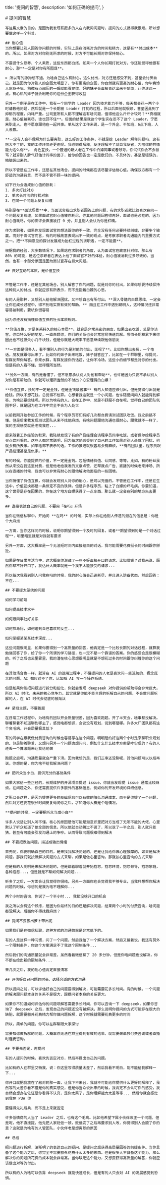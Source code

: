 
  title: '提问的智慧',
  description: '如何正确的提问',
}

<MainContent>
  <article>
    # 提问的智慧

    写这篇文章的目的，是因为我发现有挺多的人在向我问问题时，提问的方式搞得我很烦。所以想要做这样一个科普。

    ## 耐心值
    当你想要让别人回答你问题的时候，实际上是在消耗对方的时间和精力，这是有**付出成本**的。所以，如果对方对你别无所求的时候，对方不可能长期对你保持耐心。

    不要提什么修养、个人素质，这些东西都白搭，如果一个人你长期打扰对方，你还能觉得他很有耐心，那**一定是对你有所图谋**。

    > 所以有的舔狗想不通，为啥自己这么有耐心，这么付出，对方还是感受不到，甚至会讨厌自己。就是因为你对别人的企图太明显了，你有更高的企图，你自然就有更高的耐心值，你毕竟馋人家身子嘛。稍微有点阅历的一眼就能看穿你。好的妹子会直接表达出来不耐烦，让你滚远一点，有心机的妹子就会利用你的这份企图获得收益

    另外一个例子是在工作中，我有一个同学的 Leader 因为技术能力不够，每天都会花一两个小时请教他问题，然后就是一个长期被 Leader 打扰的过程，所以后面他就很烦，甚至因此到了抑郁的程度，内耗严重。公司里所有人都不理解这有啥问题，值得他这么斤斤计较吗？**真相就是，耐心值被耗尽，谁也顶不住**。后面的结果是我这个学生实在忍不了这个 Leader，宁愿离职走人，也不愿意跟他在一起共事。单从这个工作来说，是一个外企、不加班，6点下班，人人羡慕。

    **一定有人会不理解为什么要离职，这么好的工作条件，不就是给 Leader 解释问题吗，这有啥大不了的，我的工作环境还更差呢。我也懒得解释，反正理解不了就自我反省，为啥你的共情能力这么弱**。 角色互换，一个普通的新人老在工作中白嫖同事或者领导，你试试你会不会被骂？就算别人脾气好估计同事的面子，给你的回答也一定是敷衍的，不具体的，甚至是错误的，拍脑袋出来的。

    所以不管是在工作中，还是在其他场合，提问的时候都应该尽量评估耐心值，确保双方都有一个舒适的沟通背景，而不是不管不顾一味的提问。

    如下行为会造成耐心值的损耗：
    1. 多次打扰对方
    2. 单次长时间的打扰对象
    3. 在同一个问题上反复纠缠

    特别是在**面试场景**中，当面试官指出求职者回答上的问题，有的求职者就比较喜欢在同一个问题反复纠缠，如果面试官耐心值被你耗尽，你其他问题回答得再好，面试也是必挂的，因为耐心值耗尽，你的面评会直接被打 0 分，并且别人会认为你是杠精。

    作为求职者，如果你发现面试官的想法跟你的不一致，完全没有任何必要持续纠缠，非要争个输赢。而对于面试官而言，有的时候故意表现出不一致的观点，是考察求职者沟通能力的重要方式之一。把**不同意见的探讨发展成为抬杠过程的求职者，一定不能要**。

    根据我的经验，大多数情况下，如果站在求职者的角度，认为面试官在故意针对你，那么有 80% 的可能，是这位求职者在表达上给了面试官不好的体验，耐心值被消耗过多导致的。当然，也有一小部分原因是因为面试官存在巨大问题。

    ## 良好互动的本质，是价值互换


    不管是工作中，还是在其他场合，别人解答了你的问题，就是对你的付出，如果你想要持续保持这种别人的付出，你就应该有所表示，而不是抱着白嫖的心思。

    有的人是那种，又想别人给他解决困扰，又不想自己有所付出。**深入骨髓的白嫖思维，一定会让你在成长过程中，得不到啥实质有效的帮助。** 而且在工作中遇到聪明人，这种情况还非常容易被利用，要坑你很容易

    因为你还没有搞懂价值互换的社会本质规则。

    **价值互换，才是关系持久的核心本质**。就算是非常亲密的朋友，如果出去吃饭，总是你请客，你巨特么好的朋友，一直白嫖你，你们的关系也会非常容易快速瓦解。哪怕长期积累下来你因此也不过损失小几千块钱，但是你就是大概率不愿意继续跟他做朋友

    **一方面是很多人，看不懂别人的行为是对他的付出，无视了**。比如你想出去玩，一个电话，朋友就跟你出来了。比如你约妹子出来吃饭，妹子就答应了，比如在一个群聊里，你提问，有群友帮你解答。你来水群，有群友接你的话茬，让你不冷场，这些小的细节都是对你的付出。但是有的人看不懂，觉得理所当然。

    **另外一方面，有的是看懂了，但不愿意承认别人对他有帮助**，也许是因为只要不承认别人对你是有帮助的，你就可以理所当然的不付出？心安理得的白嫖？

    **价值互换，换的不一定是金钱，但是金钱最省事** 有的人知道应该付出，但是觉得付出就是给钱。所以不想花钱。总觉得不划算。心想着我这就是一个小问题，也许随便问问人就能得到解答，为啥还要给钱呢。所以为啥有的人，会在工作中，总是不舒服不自在呢，觉得自己的团队氛围不好，就是因为在工作中完全不会为人处世

    以前我刚开始参加工作的时候，有个程序员哥们有好几次都自费请测试团队吃饭。我之前搞不懂，但是后来我发现测试团队从来不找他麻烦，有啥问题跟他沟通也很耐心，跟我就不一样了，我的主观感受就是老找我茬...

    后来随着工作经验的积累，我陆续发现了有的产品经理会请程序员同事吃饭，或者偶尔给程序员买点饮料喝的。这些人都非常聪明，因为每次他感受到了自己的工作如果对别人造成了困扰，他就会有所表示。如果啥都不表示的话，工作的推进就很容易会有麻烦，**有的团队里，程序员跟产品经理甚至是仇家。**

    有的时候，你能提供的价值，不一定是金钱。包括情绪价值、认同感、等等。比如，有的粉丝虽然从来没在我这里付费，但是他老给我发的文章点赞，还帮我点广告、直播的时候老来捧场、所以在直播的时候，我也可以非常有耐心的跟他解决他面临的一些困境。

    当你搞懂了价值互换，你就会发现别人对你的耐心，是可以充值的。不管是在工作中，还是在生活中，价值互换都是一条恒定不变的铁律。但是许多程序员，粘上了白嫖的坏毛病，你要知道，这个世界是存在因果的，你在这个地方白嫖获得了一点东西，那么就一定会在别的地方失去更多。

    ## 直接表达自己的问题，不要用『在吗』开场

    当你在微信私聊中，开始问 **在吗** 的时候，实际上你在给别人传递的潜在的信息是：你是个大麻烦

    一方面，当你这样问的时候，说明你期望得到一个及时的回复。或者**期望得到的是一个对话过程**，明里暗里就是对我就有要求

    另外一方面，这大概率是一个无法短时间内直接结束的对话，我可能需要花费挺长的时间跟你掰扯。

    如果是在日常生活当中，这大概率你潜藏了一些不好直接开口的请求，比如借钱？对我来说，既然你都不好开口了，我估计大概率就是一个我不太能接受的请求...

    所以每次我看到别人问我在吗的时候，我的耐心值会迅速耗尽，并且进入防备状态，然后回答：不在...

    ## 不要提太笼统的问题

    如何学习前端

    如何提高技术水平

    如何跟同事处好关系

    如何拍马屁，如何追到自己喜欢的女生...

    如何掌握某某某技术深度...

    这些问题很明显，如果你要得到一个高质量的回答，他肯定是一个比较长期的对话过程，就算我勉强回答了你，给了你一个所谓的学习路径，也一定不是一个靠谱的答案。你的感受会是很模糊的，听了之后也云里雾里，我的潜在核心思想很明显就是不想花过多的时间跟你纠缠你的这个问题

    在其他场合也一样，就算在 AI 的运用过程中，不懂提问的人老是喜欢问一些笼统的，概念庞大的问题，AI 都应对不了你，比如喊 AI 写一个操作系统。

    但是如果你能把问题进行拆分和细化，你就会发现 deepseek 对你提供的帮助将会非常巨大。所以 AI 时代，未来的核心竞争力，其实就是你能不能合理的拆解自己的问题，不会做问题拆解的人，在 AI 时代会彻底的被淘汰

    ## 紧扣主题，不要跑题

    在日常工作过程中，为啥有的团队开会质量很差，因为喜欢跑题。开了半天会，啥事都没解决。聊着聊着不知道聊到哪去了，感觉啥都想抓，会议没有规划，说到哪是哪。许多大厂团队都有这个臭毛病，开会质量极其低下

    有的同学在跟我做付费咨询的时候也容易存在这个问题，明明是约好这两个小时是来聊职业规划的、但是聊着聊着，又想问另外一个问题也想问问，例如什么什么技术方案是咋实现的？有的人还丢一个算法题来让我给他做

    跑题之后呢，沟通质量就会严重下滑。因为我想的是，我们正事还没聊呢，其他问题可以以后再说，你想的是，你为啥不给我解决问题？

    ## 把听众当小白，提供充分的基础条件

    如果大家给一些正经的，长期维护的开源项目提过 issue，你就会发现提 issue 通常比较麻烦，在问题之外，你还需要提供许多额外的基础信息，例如你的开发环境的详细信息。

    之所以会这样，是因为提供更多的基础信息可以有效的降低沟通成本，而不是你提了一个问题，然后对方还要花很长时间反复询问你之后，才知道你大概是个啥情况。

    **提问的时候，一定要把听众当成小白**

    许多人说话让别人听不懂，核心的原因是他可能是潜意识里把对方当成了无所不能的大佬，心里默认了听众知道了他全部的信息，所以他就自动跳过不说了，所以说了一半之后，别人就只能猜，甚至有可能会引发沟通上的争吵。从而导致问题很难得到解决

    ## 不要把表达问题，描述成输出情绪

    首先呢，你要明确自己的目的，是来找我解决问题的，还是让我给你做心理按摩的，如果是解决问题，那我们就按照解决问题的方式来聊，如果是做心里咨询，那就按心里咨询的方式来聊

    但是有的人明明是来解决问题的，但是聊着聊着就开始抱怨，抱怨环境，抱怨领导，抱怨家庭，各种抱怨...，但是就是不聊如何解决问题...

    听多了之后，一方面会让我觉得你很纯，另外一方面你也会觉得我不够专业，当我只想帮你解决问题的时候，你想的是我为啥不理解你...

    两个小时的咨询，你说了一个半小时... 我都没啥开口的机会

    我之所以会有这个顾虑，是因为你最终的目的还是解决问题，结果两个小时的付费咨询，啥问题都没解决，后面你不得找我麻烦？

    ## 提问不要拔出萝卜带出泥

    如果我们是在微信私聊，这种方式的沟通效率是非常低下的。

    有的人是这样一种习惯，问了一个问题，然后我给了一个解决方案，然后又接着说，我还有另外一个限制条件，你这个方案满足不了我这个限制条件...

    然后我们的沟通质量就会非常差，虽然看着微信聊了 20 多分钟，但是你啥问题也没解决，你不断在给出新的限制条件...

    来几次之后，我的耐心值肯定直接清零

    ## 评估好自己问题的时长，选择合适的方式沟通

    所以提问之前，可以评估好自己的问题要得到解决，可能需要花多长时间。有的时候，一个问题的解决跟问题本身的关系不是很大，跟提问者本身的关系更大。

    如果你不知道如何评估你的问题呗解答需要多长时间，你可以咨询一下 deepseek，如果你咨询了 deepseek 之后，发现自己的问题还没有被解决，那么说明你提问的方式可能存在很大的缺陷，就需要额外花费精力帮你做问题拆解，这个时候就需要花费更多的时间

    所以，简单的问题，你可以在群聊跟大家探讨

    需要帮你做拆解的问题，大概率你无法在群里得到有效的结果。就需要做单独付费咨询或者直播时连麦咨询。

    ## 不要先否定，再提问

    有的人提问的时候，喜欢先否定对方，然后再提出自己的问题。

    比如有的人在群里艾特我，说：你这里写得质量太差了，然后我看不明白，能不能给我解释一下...

    你开口就把我放在了敌对的那一面，让我下不来台，我就不可能给你提供什么更好的解释了，虽然写的太差你看不懂是你的真实感受，但是你当众说出来的时候，我肯定不会认可你的感受，我自然会想办法佐证是你看得不认真，是你太菜了，是你理解能力太差等等... 然后你就会感觉到我在 PUA 你

    要懂得先礼后兵，而不是上来就否定

    许多低情商的人当了 Leader 之后，也有这个毛病。比如他希望下属小伙伴改正一个问题，但是呢，他不直接提，他先把人家贬低一顿，贬低完了之后再要求别人改，你觉得别人会顺了你的意？这就是为啥有的人管团队，小伙伴老是想离职的原因

    ## 总结

    把问题进行拆解，清晰明了的表达自己的疑问，是提问之后获得高质量回答的前提条件。当你具备了这个能力之后，你完全不需要额外花费什么太多的东西。但是很多人不具备这个能力，那么解决你的问题所花费的成本就会非常高。当你缺乏这个能力，又想要获得高质量的解答，你就应该做出对等的付出。

    所以有的人为啥可以依靠 deepseek 就能快速成长，但是有的人只会对 AI 的发展感觉到恐惧。
  </article>
  <Footer/>
</MainContent>